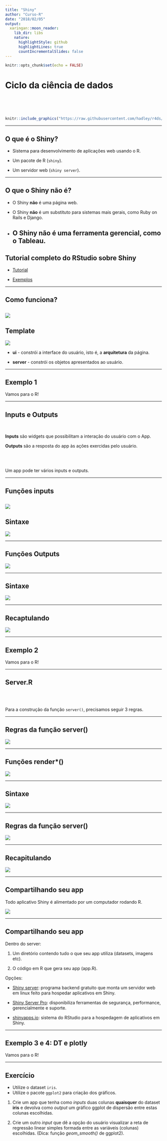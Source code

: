 ```yaml
---
title: "Shiny"
author: "Curso-R"
date: "2018/02/05"
output:
  xaringan::moon_reader:
    lib_dir: libs
    nature:
      highlightStyle: github
      highlightLines: true
      countIncrementalSlides: false
---
```


```r
knitr::opts_chunk$set(echo = FALSE)
```


# Ciclo da ciência de dados

<br>
<br>
<br>

```r
knitr::include_graphics("https://raw.githubusercontent.com/hadley/r4ds/master/diagrams/data-science.png")
```

---

## O que é o Shiny?

- Sistema para desenvolvimento de aplicações web usando o R.

- Um pacote de R (`shiny`).

- Um servidor web (`shiny server`).

---

## O que o Shiny não é?

- O Shiny **não** é uma página web.

- O Shiny **não** é um substituto para sistemas mais gerais, como Ruby on Rails e Django.

- O Shiny **não** é uma ferramenta gerencial, como o Tableau.
---

## Tutorial completo do RStudio sobre Shiny

- [Tutorial](https://shiny.rstudio.com/tutorial/)

- [Exemplos](https://shiny.rstudio.com/gallery/)

---

## Como funciona?

![](Imagens/Img_1.jpg)
---

## Template

![](Imagens/Img_2.jpg)


* **ui** - constrói a interface do usuário, isto é, a **arquitetura** da página.  

* **server** - constrói os objetos apresentados ao usuário.

---

## Exemplo 1

Vamos para o R!

---
 
## Inputs e Outputs

<br>

**Inputs** são widgets que possibilitam a interação do usuário com o App.  

**Outputs** são a resposta do app às ações exercidas pelo usuário.

<br>
<br>

Um app pode ter vários inputs e outputs.

---

## Funções inputs

![](Imagens/Img_3.jpg)
---

## Sintaxe

![](Imagens/Img_4.jpg)

---

## Funções Outputs

![](Imagens/Img_5.jpg)

---

## Sintaxe

![](Imagens/Img_6.jpg)

---

## Recaptulando


![](Imagens/Img_7.jpg)

---

## Exemplo 2

Vamos para o R!

---

## Server.R

<br>
<br>

Para a construção da função `server()`, precisamos seguir 3 regras.

---

## Regras da função server()

![](Imagens/Img_8.jpg)

---

## Funções render*()

![](Imagens/Img_9.jpg)

---

## Sintaxe

![](Imagens/Img_10.jpg)

---

## Regras da função server()

![](Imagens/Img_11.jpg)

---

## Recapitulando

![](Imagens/Img_12.jpg)

---

## Compartilhando seu app

Todo aplicativo Shiny é alimentado por um computador rodando R.

![](Imagens/Img_1.jpg)

---

## Compartilhando seu app
  
Dentro do server:

1. Um diretório contendo tudo o que seu app utiliza (datasets, imagens etc).

2. O código em R que gera seu app (app.R).

Opções:

* [Shiny server](https://www.rstudio.com/products/shiny/shiny-server/): programa backend gratuito que monta um servidor web em linux feito para hospedar aplicativos em Shiny.

* [Shiny Server Pro](https://www.rstudio.com/products/shiny-server-pro/): disponibiliza ferramentas de segurança, performance, gerencialmente e suporte.

* [shinyapps.io](http://www.shinyapps.io/): sistema do RStudio para a hospedagem de aplicativos em Shiny.

---

## Exemplo 3 e 4: DT e plotly

Vamos para o R!

---

## Exercício

* Utilize o dataset `iris`.
* Utilize o pacote `ggplot2` para criação dos gráficos.

1. Crie um app que tenha como *inputs* duas colunas **quaisquer** do dataset **iris** e devolva como *output* um gráfico ggplot de dispersão entre estas colunas escolhidas.

2. Crie um outro *input* que dê a opção do usuário visualizar a reta de regressão linear simples formada entre as variáveis (colunas) escolhidas. (Dica: função *geom_smooth()* de ggplot2).



